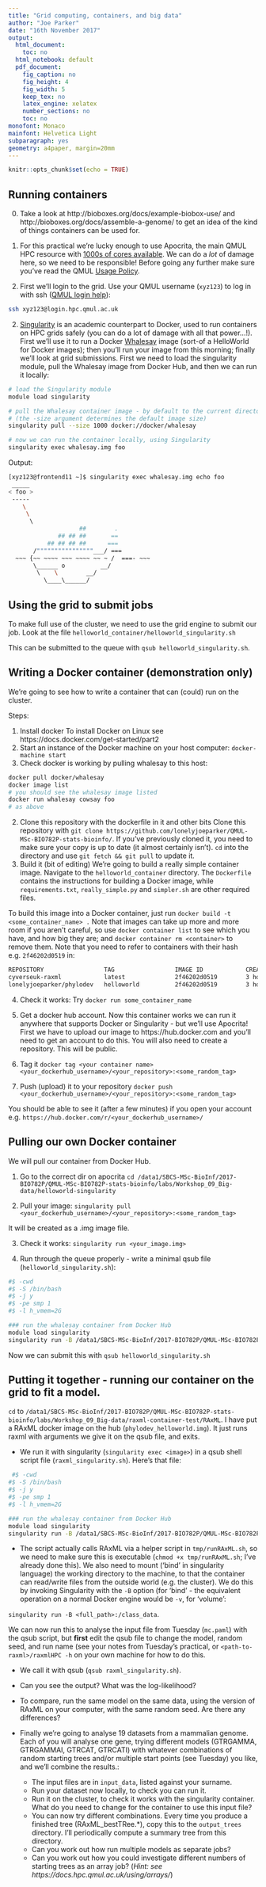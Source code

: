```yaml
---
title: "Grid computing, containers, and big data"
author: "Joe Parker"
date: "16th November 2017"
output:
  html_document:
    toc: no
  html_notebook: default
  pdf_document:
    fig_caption: no
    fig_height: 4
    fig_width: 5
    keep_tex: no
    latex_engine: xelatex
    number_sections: no
    toc: no
monofont: Monaco
mainfont: Helvetica Light
subparagraph: yes
geometry: a4paper, margin=20mm
---
```


```r
knitr::opts_chunk$set(echo = TRUE)
```

## Running containers

00. Take a look at http://bioboxes.org/docs/example-biobox-use/ and http://bioboxes.org/docs/assemble-a-genome/ to get an idea of the kind of things containers can be used for.

0. For this practical we're lucky enough to use Apocrita, the main QMUL HPC resource with [1000s of cores available](https://docs.hpc.qmul.ac.uk/nodes/). We can do a *lot* of damage here, so we need to be responsible! Before going any further make sure you've read the QMUL [Usage Policy](https://docs.hpc.qmul.ac.uk/intro/usage_policy/).

1. First we'll login to the grid. Use your QMUL username (`xyz123`) to log in with ssh ([QMUL login help](https://docs.hpc.qmul.ac.uk/intro/login/)):

```bash
ssh xyz123@login.hpc.qmul.ac.uk
```

2. [Singularity](http://singularity.lbl.gov/) is an academic counterpart to Docker, used to run containers on HPC grids safely (you can do a lot of damage with all that power...!).  First we'll use it to run a Docker [Whalesay](https://hub.docker.com/r/docker/whalesay/) image (sort-of a HelloWorld for Docker images); then you'll run your image from this morning; finally we'll look at grid submissions. First we need to load the singularity module, pull the Whalesay image from Docker Hub, and then we can run it locally:

```bash
# load the Singularity module
module load singularity

# pull the Whalesay container image - by default to the current directory. 
# (the -size argument determines the default image size)
singularity pull --size 1000 docker://docker/whalesay

# now we can run the container locally, using Singularity
singularity exec whalesay.img foo
```

Output:

```bash
[xyz123@frontend11 ~]$ singularity exec whalesay.img echo foo
 _____ 
< foo >
 ----- 
    \
     \
      \     
                    ##        .            
              ## ## ##       ==            
           ## ## ## ##      ===            
       /""""""""""""""""___/ ===        
  ~~~ {~~ ~~~~ ~~~ ~~~~ ~~ ~ /  ===- ~~~   
       \______ o          __/            
        \    \        __/             
          \____\______/ 
```

## Using the grid to submit jobs

To make full use of the cluster, we need to use the grid engine to submit our job. Look at the file `helloworld_container/helloworld_singularity.sh`

This can be submitted to the queue with `qsub helloworld_singularity.sh`.

## Writing a Docker container (demonstration only)

We're going to see how to write a container that can (could) run on the cluster. 

Steps:

 1. Install docker
 To install Docker on Linux see https://docs.docker.com/get-started/part2
 1. Start an instance of the Docker machine on your host computer: `docker-machine start`
 2. Check docker is working by pulling whalesay to this host:

```bash
docker pull docker/whalesay
docker image list
# you should see the whalesay image listed
docker run whalesay cowsay foo
# as above
```

 2. Clone this repository with the dockerfile in it and other bits
 Clone this repository with `git clone https://github.com/lonelyjoeparker/QMUL-MSc-BIO782P-stats-bioinfo/`. 
 If you've previously cloned it, you need to make sure your copy is up to date (it almost certainly isn't). `cd` into the directory and use `git fetch && git pull` to update it. 
 3. Build it (bit of editing)
 We're going to build a really simple container image. Navigate to the `helloworld_container` directory. The `Dockerfile` contains the instructions for building a Docker image, while `requirements.txt`, `really_simple.py` and `simpler.sh` are other required files.
 
 To build this image into a Docker container, just run `docker build -t <some_container_name> .` Note that images can take up more and more room if you aren't careful, so use `docker container list` to see which you have, and how big they are; and `docker container rm <container>` to remove them. Note that you need to refer to containers with their hash e.g. `2f46202d0519` in:

```bash
REPOSITORY                 TAG                 IMAGE ID            CREATED             SIZE
cyverseuk-raxml            latest              2f46202d0519        3 hours ago         369MB
lonelyjoeparker/phylodev   helloworld          2f46202d0519        3 hours ago         369MB
```
 
 4. Check it works: Try `docker run some_container_name`
 
 5. Get a docker hub account. Now this container works we can run it anywhere that supports Docker or Singularity - but we'll use Apocrita! First we have to upload our image to https://hub.docker.com and you'll need to get an account to do this. You will also need to create a repository. This will be public.
 
 6. Tag it
 `docker tag <your container name> <your_dockerhub_username>/<your_repository>:<some_random_tag>`

 7. Push (upload) it to your repository
`docker push <your_dockerhub_username>/<your_repository>:<some_random_tag>`
 
 You should be able to see it (after a few minutes) if you open your account e.g. `https://hub.docker.com/r/<your_dockerhub_username>/`

## Pulling our own Docker container

We will pull our container from Docker Hub.

 1. Go to the correct dir on apocrita `cd /data1/SBCS-MSc-BioInf/2017-BIO782P/QMUL-MSc-BIO782P-stats-bioinfo/labs/Workshop_09_Big-data/helloworld-singularity`
 
 2. Pull your image: `singularity pull <your_dockerhub_username>/<your_repository>:<some_random_tag>`
 
 It will be created as a <your_image>.img image file.
 
 3. Check it works: `singularity run <your_image.img>`
 
 4. Run through the queue properly - write a minimal qsub file (`helloworld_singularity.sh`):
 
```bash
#$ -cwd
#$ -S /bin/bash
#$ -j y
#$ -pe smp 1
#$ -l h_vmem=2G

### run the whalesay container from Docker Hub
module load singularity
singularity run -B /data1/SBCS-MSc-BioInf/2017-BIO782P/QMUL-MSc-BIO782P-stats-bioinfo/labs/Workshop_09_Big-data/helloworld_container:/data phylodev-helloworld.img  oooo
```

Now we can submit this with `qsub helloworld_singularity.sh` 

## Putting it together - running our container on the grid to fit a model.

`cd` to `/data1/SBCS-MSc-BioInf/2017-BIO782P/QMUL-MSc-BIO782P-stats-bioinfo/labs/Workshop_09_Big-data/raxml-container-test/RAxML`. I have put a RAxML docker image on the hub (`phylodev_helloworld.img`). It just runs raxml with arguments we give it on the qsub file, and exits.

 * We run it with singularity (`singularity exec <image>`) in a qsub shell script file (`raxml_singularity.sh`). Here's that file:
 
```bash
 #$ -cwd
#$ -S /bin/bash
#$ -j y
#$ -pe smp 1
#$ -l h_vmem=2G

### run the whalesay container from Docker Hub
module load singularity
singularity run -B /data1/SBCS-MSc-BioInf/2017-BIO782P/QMUL-MSc-BIO782P-stats-bioinfo/labs/Workshop_09_Big-data/raxml-container-test/RAxML:/tmp phylodev-helloworld.img -s demo_data/mc.paml -m GTRGAMMAI -p 122 -n agave_01  
```
 
 * The script actually calls RAxML via a helper script in `tmp/runRAxML.sh`, so we need to make sure this is executable (`chmod +x tmp/runRAxML.sh`; I've already done this). We also need to mount ('bind' in singularity language) the working directory to the machine, to that the container can read/write files from the outside world (e.g. the cluster). We do this by invoking Singularity with the `-B` option (for 'bind' - the equivalent operation on a normal Docker engine would be `-v`, for 'volume':
 
`singularity run -B <full_path>:/class_data`. 
 
We can now run this to analyse the input file from Tuesday (`mc.paml`) with the qsub script, but **first** edit the qsub file to change the model, random seed, and run name (see your notes from Tuesday's practical, or `<path-to-raxml>/raxmlHPC -h` on your own machine for how to do this.
 
 * We call it with qsub (`qsub raxml_singularity.sh`). 
 
 * Can you see the output? What was the log-likelihood?
 
 * To compare, run the same model on the same data, using the version of RAxML on your computer, with the same random seed. Are there any differences?
 
 * Finally we're going to analyse 19 datasets from a mammalian genome. Each of you will analyse one gene, trying different models (GTRGAMMA, GTRGAMMAI, GTRCAT, GTRCATI) with whatever combinations of random starting trees and/or multiple start points (see Tuesday) you like, and we'll combine the results.:
     - The input files are in `input_data`, listed against your surname.
     - Run your dataset now locally, to check you can run it.
     - Run it on the cluster, to check it works with the singularity container. What do you need to change for the container to use this input file?
     - You can now try different combinations. Every time you produce a finished tree (RAxML_bestTRee.*), copy this to the `output_trees` directory. I'll periodically compute a summary tree from this directory.
     - Can you work out how run multiple models as separate jobs?
     - Can you work out how you could investigate different numbers of starting trees as an array job? (*Hint: see https://docs.hpc.qmul.ac.uk/using/arrays/*)
 